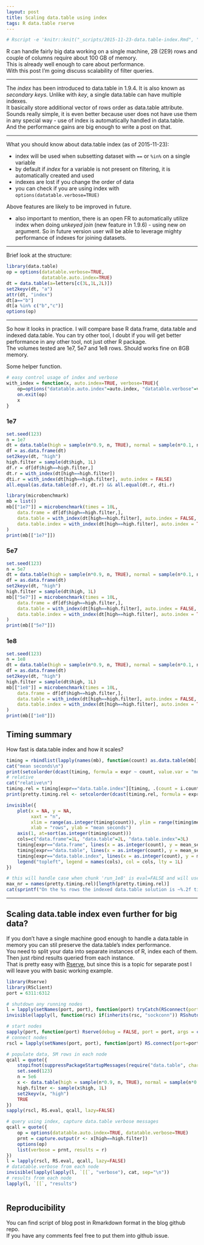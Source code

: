 ```yaml
---
layout: post
title: Scaling data.table using index
tags: R data.table rserve
---
```


```r
# Rscript -e 'knitr::knit("_scripts/2015-11-23-data.table-index.Rmd", "_posts/2015-11-23-data.table-index.md")'
```

R can handle fairly big data working on a single machine, 2B (2E9) rows and couple of columns require about 100 GB of memory.  
This is already well enough to care about performance.  
With this post I'm going discuss scalability of filter queries.  

----

The *index* has been introduced to data.table in 1.9.4. It is also known as *secondary keys*. Unlike with *key*, a single data.table can have multiple indexes.  
It basically store additional vector of rows order as data.table attribute.  
Sounds really simple, it is even better because user does not have use them in any special way - use of index is automatically handled in data.table.  
And the performance gains are big enough to write a post on that.  

----

What you should know about data.table index (as of 2015-11-23):  

- index will be used when subsetting dataset with `==` or `%in%` on a single variable
- by default if *index* for a variable is not present on filtering, it is automatically created and used
- indexes are lost if you change the order of data
- you can check if you are using index with `options(datatable.verbose=TRUE)`

Above features are likely to be improved in future.  

- also important to mention, there is an open FR to automatically utilize index when doing *unkeyed join* (new feature in 1.9.6) - using new *on* argument. So in future version user will be able to leverage mighty performance of indexes for joining datasets.  

----

Brief look at the structure:

```r
library(data.table)
op = options(datatable.verbose=TRUE,
             datatable.auto.index=TRUE)
dt = data.table(a=letters[c(3L,1L,2L)])
set2keyv(dt, "a")
attr(dt, "index")
dt[a=="b"]
dt[a %in% c("b","c")]
options(op)
```

----

So how it looks in practice. I will compare base R data.frame, data.table and indexed data.table. You can try other tool, I doubt if you will get better performance in any other tool, not just other R package.  
The volumes tested are 1e7, 5e7 and 1e8 rows. Should works fine on 8GB memory.  

Some helper function.  

```r
# easy control usage of index and verbose
with_index = function(x, auto.index=TRUE, verbose=TRUE){
    op=options("datatable.auto.index"=auto.index, "datatable.verbose"=verbose)
    on.exit(op)
    x
}
```

### 1e7

```r
set.seed(123)
n = 1e7
dt = data.table(high = sample(n*0.9, n, TRUE), normal = sample(n*0.1, n, TRUE), low = sample(10, n, TRUE), value = rnorm(n))
df = as.data.frame(dt)
set2keyv(dt, "high")
high.filter = sample(dt$high, 1L)
df.r = df[df$high==high.filter,]
dt.r = with_index(dt[high==high.filter])
dti.r = with_index(dt[high==high.filter], auto.index = FALSE)
all.equal(as.data.table(df.r), dt.r) && all.equal(dt.r, dti.r)

library(microbenchmark)
mb = list()
mb[["1e7"]] = microbenchmark(times = 10L,
    data.frame = df[df$high==high.filter,],
    data.table = with_index(dt[high==high.filter], auto.index = FALSE, verbose = FALSE),
    data.table.index = with_index(dt[high==high.filter], auto.index = TRUE, verbose = FALSE)
)
print(mb[["1e7"]])
```

### 5e7

```r
set.seed(123)
n = 5e7
dt = data.table(high = sample(n*0.9, n, TRUE), normal = sample(n*0.1, n, TRUE), low = sample(10, n, TRUE), value = rnorm(n))
df = as.data.frame(dt)
set2keyv(dt, "high")
high.filter = sample(dt$high, 1L)
mb[["5e7"]] = microbenchmark(times = 10L,
    data.frame = df[df$high==high.filter,],
    data.table = with_index(dt[high==high.filter], auto.index = FALSE, verbose = FALSE),
    data.table.index = with_index(dt[high==high.filter], auto.index = TRUE, verbose = FALSE)
)
print(mb[["5e7"]])
```

### 1e8

```r
set.seed(123)
n = 1e8
dt = data.table(high = sample(n*0.9, n, TRUE), normal = sample(n*0.1, n, TRUE), low = sample(10, n, TRUE), value = rnorm(n))
df = as.data.frame(dt)
set2keyv(dt, "high")
high.filter = sample(dt$high, 1L)
mb[["1e8"]] = microbenchmark(times = 10L,
    data.frame = df[df$high==high.filter,],
    data.table = with_index(dt[high==high.filter], auto.index = FALSE, verbose = FALSE),
    data.table.index = with_index(dt[high==high.filter], auto.index = TRUE, verbose = FALSE)
)
print(mb[["1e8"]])
```

## Timing summary

How fast is data.table index and how it scales?  

```r
timing = rbindlist(lapply(names(mb), function(count) as.data.table(mb[[count]])[, count := count][, .(mean_seconds=round(mean(time)*1e-9,4L)), .(count, expr)]))
cat("mean seconds\n")
print(setcolorder(dcast(timing, formula = expr ~ count, value.var = "mean_seconds"), c("expr", names(mb))))
# relative
cat("relative\n")
timing.rel = timing[expr=="data.table.index"][timing, .(count = i.count, expr = i.expr, relative = i.mean_seconds/mean_seconds), on = "count"]
print(pretty.timing.rel <- setcolorder(dcast(timing.rel, formula = expr ~ count, value.var = "relative"), c("expr", names(mb))))
```

```r
invisible({
    plot(x = NA, y = NA, 
         xaxt = "n",
         xlim = range(as.integer(timing$count)), ylim = range(timing$mean_seconds), 
         xlab = "rows", ylab = "mean seconds")
    axis(1, at=sort(as.integer(timing$count)))
    cols=c("data.frame"=1L, "data.table"=2L, "data.table.index"=3L)
    timing[expr=="data.frame", lines(x = as.integer(count), y = mean_seconds, col = cols[[expr[1L]]])]
    timing[expr=="data.table", lines(x = as.integer(count), y = mean_seconds, col = cols[[expr[1L]]])]
    timing[expr=="data.table.index", lines(x = as.integer(count), y = mean_seconds, col = cols[[expr[1L]]])]
    legend("topleft", legend = names(cols), col = cols, lty = 1L)
})
```

```r
# this will handle case when chunk 'run_1e8' is eval=FALSE and will use 5e7 as the biggest
max_nr = names(pretty.timing.rel)[length(pretty.timing.rel)]
cat(sprintf("On the %s rows the indexed data.table solution is ~%.2f times faster than data.frame and ~%.2f times faster than non-index data.table.", max_nr, pretty.timing.rel[expr=="data.frame"][[max_nr]], pretty.timing.rel[expr=="data.table"][[max_nr]]), "\n", sep="")
```

----

## Scaling data.table index even further for big data?  

If you don't have a single machine good enough to handle a data.table in memory you can stil preserve the data.table's index performance.  
You need to split your data into separate instances of R, index each of them. Then just rbind results queried from each instance.  
That is pretty easy with [Rserve](https://github.com/s-u/Rserve), but since this is a topic for separate post I will leave you with basic working example.  

```r
library(Rserve)
library(RSclient)
port = 6311:6312
```

```r
# shutdown any running nodes
l = lapply(setNames(port, port), function(port) tryCatch(RSconnect(port = port), error = function(e) e, warning = function(w) w))
invisible(lapply(l, function(rsc) if(inherits(rsc, "sockconn")) RSshutdown(rsc)))
```

```r
# start nodes
sapply(port, function(port) Rserve(debug = FALSE, port = port, args = c("--no-save")))
# connect nodes
rscl = lapply(setNames(port, port), function(port) RS.connect(port=port))
```

```r
# populate data, 5M rows in each node
qcall = quote({
    stopifnot(suppressPackageStartupMessages(require("data.table", character.only = TRUE, quietly = TRUE)))
    set.seed(123)
    n = 5e6
    x <- data.table(high = sample(n*0.9, n, TRUE), normal = sample(n*0.1, n, TRUE), low = sample(10, n, TRUE), value = rnorm(n))
    high.filter <- sample(x$high, 1L)
    set2keyv(x, "high")
    TRUE
})
sapply(rscl, RS.eval, qcall, lazy=FALSE)
```

```r
# query using index, capture data.table verbose messages
qcall = quote({
    op = options(datatable.auto.index=TRUE, datatable.verbose=TRUE)
    prnt = capture.output(r <- x[high==high.filter])
    options(op)
    list(verbose = prnt, results = r)
})
l = lapply(rscl, RS.eval, qcall, lazy=FALSE)
# datatable.verbose from each node
invisible(lapply(lapply(l, `[[`, "verbose"), cat, sep="\n"))
# results from each node
lapply(l, `[[`, "results")
```

```r
```

## Reproducibility

You can find script of blog post in Rmarkdown format in the blog github repo.  
If you have any comments feel free to put them into github issue.  
